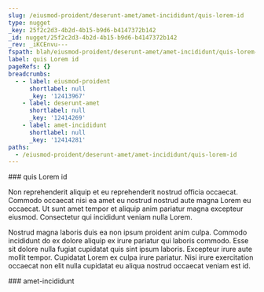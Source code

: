 ```yaml
---
slug: /eiusmod-proident/deserunt-amet/amet-incididunt/quis-lorem-id
type: nugget
_key: 25f2c2d3-4b2d-4b15-b9d6-b4147372b142
_id: nugget/25f2c2d3-4b2d-4b15-b9d6-b4147372b142
_rev: _iKCEnvu---
fspath: blah/eiusmod-proident/deserunt-amet/amet-incididunt/quis-lorem-id.md
label: quis Lorem id
pageRefs: {}
breadcrumbs:
  - - label: eiusmod-proident
      shortlabel: null
      _key: '12413967'
    - label: deserunt-amet
      shortlabel: null
      _key: '12414269'
    - label: amet-incididunt
      shortlabel: null
      _key: '12414281'
paths:
  - /eiusmod-proident/deserunt-amet/amet-incididunt/quis-lorem-id
---
```


<NuggetArea>
<Nugget slug="/eiusmod-proident/deserunt-amet/amet-incididunt/quis-lorem-id" type="nugget" _key="25f2c2d3-4b2d-4b15-b9d6-b4147372b142" _id="nugget/25f2c2d3-4b2d-4b15-b9d6-b4147372b142" _rev="_iKCEnvu---" fspath="blah/eiusmod-proident/deserunt-amet/amet-incididunt/quis-lorem-id.md" label="quis Lorem id" paths="/eiusmod-proident/deserunt-amet/amet-incididunt/quis-lorem-id">
<NuggetBody>
### quis Lorem id

Non reprehenderit aliquip et eu reprehenderit nostrud officia occaecat. Commodo occaecat nisi ea amet eu nostrud nostrud aute magna Lorem eu occaecat. Ut sunt amet tempor et aliquip anim pariatur magna excepteur eiusmod. Consectetur qui incididunt veniam nulla Lorem.

Nostrud magna laboris duis ea non ipsum proident anim culpa. Commodo incididunt do ex dolore aliquip ex irure pariatur qui laboris commodo. Esse sit dolore nulla fugiat cupidatat quis sint ipsum laboris. Excepteur irure aute mollit tempor. Cupidatat Lorem ex culpa irure pariatur. Nisi irure exercitation occaecat non elit nulla cupidatat eu aliqua nostrud occaecat veniam est id.

</NuggetBody>
<Breadcrumbs>
<Crumbs>
<Crumb _key="12413967" label="eiusmod-proident" /><Crumb _key="12414269" label="deserunt-amet" /><Crumb _key="12414281" label="amet-incididunt" />
</Crumbs>
</Breadcrumbs>
</Nugget>

<NuggetsInbound>
</NuggetsInbound>
<NuggetsOutbound>
</NuggetsOutbound>
</NuggetArea>
<PassagesInbound>
<Passage direction="inbound" type="passage" _key="12414281" _id="passage/12414281" _rev="_iKCEnvq--A" label="amet-incididunt" passage="amet-incididunt" fspath="blah/eiusmod-proident/deserunt-amet/amet-incididunt" paths="/eiusmod-proident/deserunt-amet/amet-incididunt" slug="/eiusmod-proident/deserunt-amet/amet-incididunt">
<NuggetBody>
### amet-incididunt

</NuggetBody>
<Breadcrumbs>
<Crumbs>
<Crumb _key="12413967" label="eiusmod-proident" /><Crumb _key="12414269" label="deserunt-amet" />
</Crumbs>
</Breadcrumbs>
</Passage>

</PassagesInbound>
<PassagesOutbound>
</PassagesOutbound>